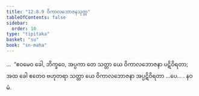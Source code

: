 ```yaml
---
title: "12.8.9 ဝိကာလဘောဇနသုတ္တ"
tableOfContents: false
sidebar:
  order: 10
type: "tipitaka"
basket: "su"
book: "sn-maha"
---
```



<DynamicBreadcrumb />

<Division number="1149" book="sn-maha">

<Paragraph number="2475" book="sn-maha">
…  “ဧဝမေဝ ခေါ, ဘိက္ခဝေ, အပ္ပကာ တေ သတ္တာ ယေ ဝိကာလဘောဇနာ ပဋိဝိရတာ; အထ ခေါ ဧတေဝ ဗဟုတရာ သတ္တာ ယေ ဝိကာလဘောဇနာ အပ္ပဋိဝိရတာ …ပေ… .

</Paragraph>
</Division>

<Paragraph number="2476" type="center" book="sn-maha">
နဝမံ.
</Paragraph>
